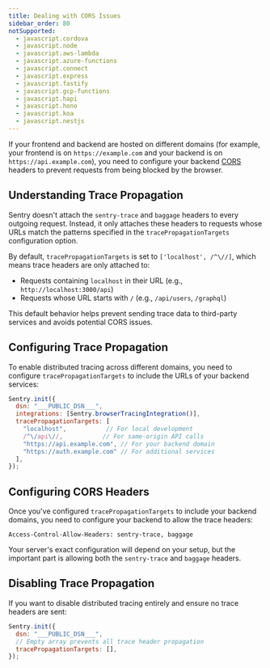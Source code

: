 ```yaml
---
title: Dealing with CORS Issues
sidebar_order: 80
notSupported:
  - javascript.cordova
  - javascript.node
  - javascript.aws-lambda
  - javascript.azure-functions
  - javascript.connect
  - javascript.express
  - javascript.fastify
  - javascript.gcp-functions
  - javascript.hapi
  - javascript.hono
  - javascript.koa
  - javascript.nestjs
---
```


If your frontend and backend are hosted on different domains (for example, your frontend is on `https://example.com` and your backend is on `https://api.example.com`), you need to configure your backend [CORS](https://developer.mozilla.org/en-US/docs/Web/HTTP/Headers/Access-Control-Allow-Headers) headers to prevent requests from being blocked by the browser.

## Understanding Trace Propagation

Sentry doesn't attach the `sentry-trace` and `baggage` headers to every outgoing request. Instead, it only attaches these headers to requests whose URLs match the patterns specified in the `tracePropagationTargets` configuration option.

By default, `tracePropagationTargets` is set to `['localhost', /^\//]`, which means trace headers are only attached to:
- Requests containing `localhost` in their URL (e.g., `http://localhost:3000/api`)
- Requests whose URL starts with `/` (e.g., `/api/users`, `/graphql`)

This default behavior helps prevent sending trace data to third-party services and avoids potential CORS issues.

## Configuring Trace Propagation

To enable distributed tracing across different domains, you need to configure `tracePropagationTargets` to include the URLs of your backend services:

```javascript
Sentry.init({
  dsn: "___PUBLIC_DSN___",
  integrations: [Sentry.browserTracingIntegration()],
  tracePropagationTargets: [
    "localhost",           // For local development
    /^\/api\//,           // For same-origin API calls
    "https://api.example.com", // For your backend domain
    "https://auth.example.com" // For additional services
  ],
});
```

## Configuring CORS Headers

Once you've configured `tracePropagationTargets` to include your backend domains, you need to configure your backend to allow the trace headers:

```
Access-Control-Allow-Headers: sentry-trace, baggage
```

Your server's exact configuration will depend on your setup, but the important part is allowing both the `sentry-trace` and `baggage` headers.

## Disabling Trace Propagation

If you want to disable distributed tracing entirely and ensure no trace headers are sent:

```javascript
Sentry.init({
  dsn: "___PUBLIC_DSN___",
  // Empty array prevents all trace header propagation
  tracePropagationTargets: [],
});
```
